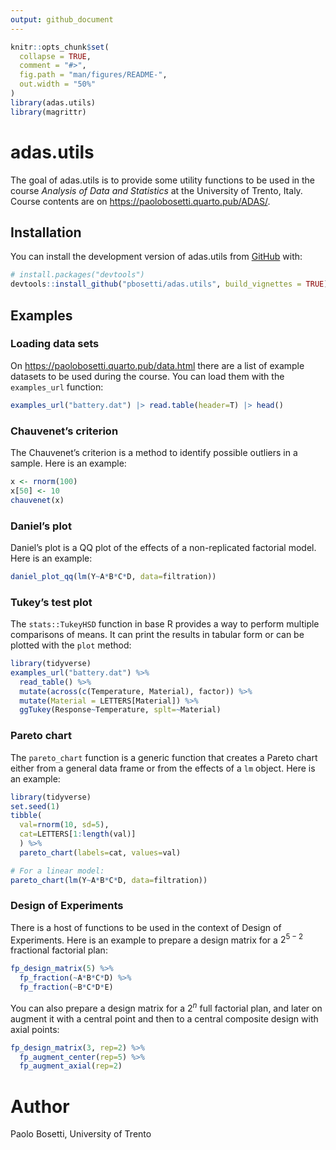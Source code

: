 ```yaml
---
output: github_document
---
```


<!-- README.md is generated from README.Rmd. Please edit that file -->

```r
knitr::opts_chunk$set(
  collapse = TRUE,
  comment = "#>",
  fig.path = "man/figures/README-",
  out.width = "50%"
)
library(adas.utils)
library(magrittr)
```

# adas.utils

<!-- badges: start -->
<!-- badges: end -->

The goal of adas.utils is to provide some utility functions to be used in the course *Analysis of Data and Statistics* at the University of Trento, Italy. Course contents are on <https://paolobosetti.quarto.pub/ADAS/>.


## Installation

You can install the development version of adas.utils from [GitHub](https://github.com/) with:

``` r
# install.packages("devtools")
devtools::install_github("pbosetti/adas.utils", build_vignettes = TRUE)
```

## Examples

### Loading data sets

On <https://paolobosetti.quarto.pub/data.html> there are a list of example datasets to be used during the course. You can load them with the `examples_url` function:

```r
examples_url("battery.dat") |> read.table(header=T) |> head()
```

### Chauvenet's criterion

The Chauvenet's criterion is a method to identify possible outliers in a sample. Here is an example:

```r
x <- rnorm(100)
x[50] <- 10
chauvenet(x)
```

### Daniel's plot

Daniel's plot is a QQ plot of the effects of a non-replicated factorial model. Here is an example:

```r
daniel_plot_qq(lm(Y~A*B*C*D, data=filtration))
```
### Tukey's test plot

The `stats::TukeyHSD` function in base R provides a way to perform multiple comparisons of means. It can print the results in tabular form or can be plotted with the `plot` method:

```r
library(tidyverse)
examples_url("battery.dat") %>%
  read_table() %>%
  mutate(across(c(Temperature, Material), factor)) %>%
  mutate(Material = LETTERS[Material]) %>% 
  ggTukey(Response~Temperature, splt=~Material)
```

### Pareto chart

The `pareto_chart` function is a generic function that creates a Pareto chart either from a general data frame or from the effects of a `lm` object. Here is an example:

```r
library(tidyverse)
set.seed(1)
tibble(
  val=rnorm(10, sd=5),
  cat=LETTERS[1:length(val)]
  ) %>%
  pareto_chart(labels=cat, values=val)

# For a linear model:
pareto_chart(lm(Y~A*B*C*D, data=filtration))
```

### Design of Experiments

There is a host of functions to be used in the context of Design of Experiments. Here is an example to prepare a design matrix for a $2^{5-2}$ fractional factorial plan:

```r
fp_design_matrix(5) %>% 
  fp_fraction(~A*B*C*D) %>% 
  fp_fraction(~B*C*D*E)
```

You can also prepare a design matrix for a $2^n$ full factorial plan, and later on augment it with a central point and then to a central composite design with axial points:

```r
fp_design_matrix(3, rep=2) %>% 
  fp_augment_center(rep=5) %>% 
  fp_augment_axial(rep=2)
```




# Author

Paolo Bosetti, University of Trento
